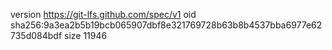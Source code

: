 version https://git-lfs.github.com/spec/v1
oid sha256:9a3ea2b5b19bcb065907dbf8e321769728b63b8b4537bba6977e62735d084bdf
size 11946
